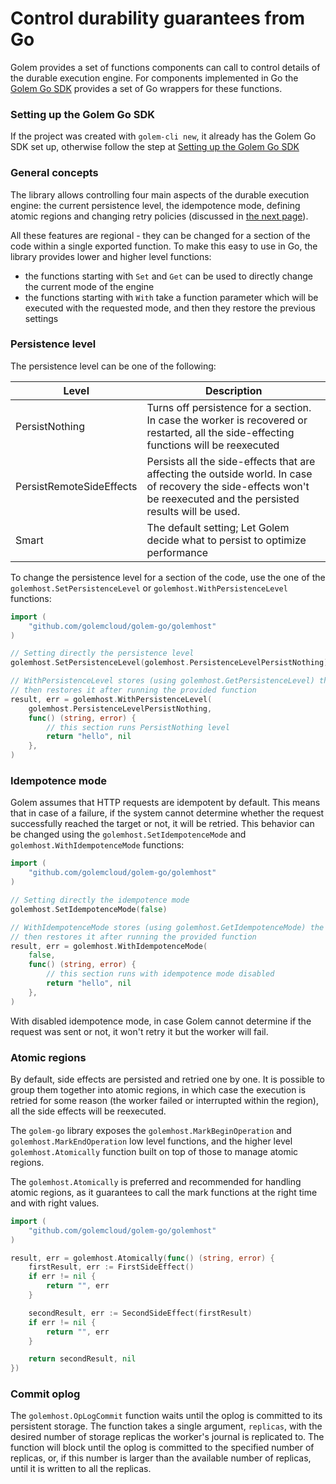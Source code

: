 # Control durability guarantees from Go

Golem provides a set of functions components can call to control details of the durable execution engine. For components implemented in Go the [Golem Go SDK](/go-language-guide/golem-go-sdk) provides a set of Go wrappers for these functions.

### Setting up the Golem Go SDK

If the project was created with `golem-cli new`, it already has the Golem Go SDK set up, otherwise follow the step at [Setting up the Golem Go SDK](/go-language-guide/golem-go-sdk)

### General concepts

The library allows controlling four main aspects of the durable execution engine: the current persistence level, the idempotence mode, defining atomic regions and changing retry policies (discussed in [the next page](/go-language-guide/retries)).

All these features are regional - they can be changed for a section of the code within a single exported function. To make this easy to use in Go, the library provides lower and higher level functions:

- the functions starting with `Set` and `Get` can be used to directly change the current mode of the engine
- the functions starting with `With` take a function parameter which will be executed with the requested mode, and then they restore the previous settings

### Persistence level

The persistence level can be one of the following:

| Level                    | Description                                                                                                                                                          |
| ------------------------ | -------------------------------------------------------------------------------------------------------------------------------------------------------------------- |
| PersistNothing           | Turns off persistence for a section. In case the worker is recovered or restarted, all the side-effecting functions will be reexecuted                               |
| PersistRemoteSideEffects | Persists all the side-effects that are affecting the outside world. In case of recovery the side-effects won't be reexecuted and the persisted results will be used. |
| Smart                    | The default setting; Let Golem decide what to persist to optimize performance                                                                                        |

To change the persistence level for a section of the code, use the one of the `golemhost.SetPersistenceLevel` or `golemhost.WithPersistenceLevel` functions:

```go
import (
	"github.com/golemcloud/golem-go/golemhost"
)

// Setting directly the persistence level
golemhost.SetPersistenceLevel(golemhost.PersistenceLevelPersistNothing)

// WithPersistenceLevel stores (using golemhost.GetPersistenceLevel) the current persistence level and
// then restores it after running the provided function
result, err = golemhost.WithPersistenceLevel(
	golemhost.PersistenceLevelPersistNothing,
	func() (string, error) {
		// this section runs PersistNothing level
		return "hello", nil
	},
)
```

### Idempotence mode

Golem assumes that HTTP requests are idempotent by default. This means that in case of a failure, if the system cannot determine whether the request successfully reached the target or not, it will be retried. This behavior can be changed using the `golemhost.SetIdempotenceMode` and `golemhost.WithIdempotenceMode` functions:

```go
import (
	"github.com/golemcloud/golem-go/golemhost"
)

// Setting directly the idempotence mode
golemhost.SetIdempotenceMode(false)

// WithIdempotenceMode stores (using golemhost.GetIdempotenceMode) the current idempotence mode and
// then restores it after running the provided function
result, err = golemhost.WithIdempotenceMode(
	false,
	func() (string, error) {
		// this section runs with idempotence mode disabled
		return "hello", nil
	},
)
```

With disabled idempotence mode, in case Golem cannot determine if the request was sent or not, it won't retry it but the worker will fail.

### Atomic regions

By default, side effects are persisted and retried one by one. It is possible to group them together into atomic regions, in which case the execution is retried for some reason (the worker failed or interrupted within the region), all the side effects will be reexecuted.

The `golem-go` library exposes the `golemhost.MarkBeginOperation` and `golemhost.MarkEndOperation` low level functions, and the higher level `golemhost.Atomically` function built on top of those to manage atomic regions.

The `golemhost.Atomically` is preferred and recommended for handling atomic regions, as it guarantees to call the mark functions at the right time and with right values.

```go
import (
	"github.com/golemcloud/golem-go/golemhost"
)

result, err = golemhost.Atomically(func() (string, error) {
	firstResult, err := FirstSideEffect()
	if err != nil {
		return "", err
	}

	secondResult, err := SecondSideEffect(firstResult)
	if err != nil {
		return "", err
	}

	return secondResult, nil
})
```

### Commit oplog

The `golemhost.OpLogCommit` function waits until the oplog is committed to its persistent storage. The function takes a single argument, `replicas`, with the desired number of storage replicas the worker's journal is replicated to. The function will block until the oplog is committed to the specified number of replicas, or, if this number is larger than the available number of replicas, until it is written to all the replicas.
